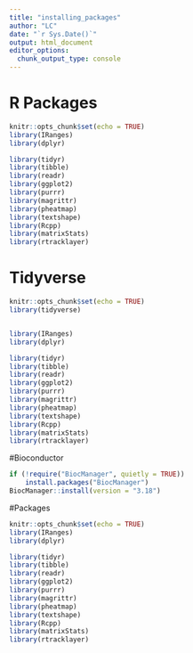```yaml
---
title: "installing_packages"
author: "LC"
date: "`r Sys.Date()`"
output: html_document
editor_options: 
  chunk_output_type: console
---
```


# R Packages
```r
knitr::opts_chunk$set(echo = TRUE)
library(IRanges)
library(dplyr)

library(tidyr)
library(tibble)
library(readr)
library(ggplot2)
library(purrr)
library(magrittr)
library(pheatmap)
library(textshape)
library(Rcpp)
library(matrixStats)
library(rtracklayer)
```

# Tidyverse

```r
knitr::opts_chunk$set(echo = TRUE)
library(tidyverse)


library(IRanges)
library(dplyr)

library(tidyr)
library(tibble)
library(readr)
library(ggplot2)
library(purrr)
library(magrittr)
library(pheatmap)
library(textshape)
library(Rcpp)
library(matrixStats)
library(rtracklayer)
```

#Bioconductor

```r
if (!require("BiocManager", quietly = TRUE))
    install.packages("BiocManager")
BiocManager::install(version = "3.18")
```

#Packages

```r
knitr::opts_chunk$set(echo = TRUE)
library(IRanges)
library(dplyr)

library(tidyr)
library(tibble)
library(readr)
library(ggplot2)
library(purrr)
library(magrittr)
library(pheatmap)
library(textshape)
library(Rcpp)
library(matrixStats)
library(rtracklayer)
```